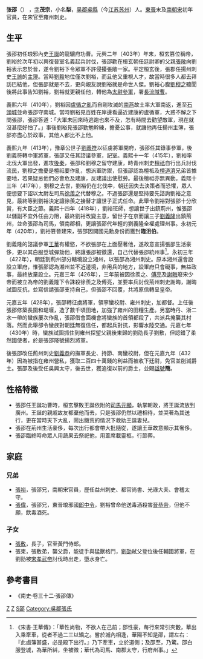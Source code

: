 '''张邵'''（{{bd|？||？|catIdx=z}}） ，[[表字|字]]'''茂宗'''，小名'''梨'''，[[吴郡|吴郡]][[吳縣|吳縣]]（今[[江苏|江苏]][[苏州|苏州]]）人。[[東晉|東晉]]末及[[南朝宋|南朝宋]]初年官員，在宋官至雍州刺史。

== 生平 ==
張邵初任琅邪內史[[王誕|王誕]]的龍驤府功曹。元興二年（403年）年末，桓玄篡位稱帝，劉裕於次年初以興復晉室名義起兵討伐，張邵勸在桓玄朝任廷尉卿的父親[[張敞|張敞]]向劉裕表示忠於晉，遂令劉裕下令眾軍不許侵擾張敞一家。平定桓玄後，張郡任揚州刺史[[王謐|王謐]]的[[主簿|主簿]]。當時[[劉毅_(東晉)|劉毅]]地位僅次劉裕，而且他又重視人才，故當時很多人都去拜訪巴結他，但張邵就是不去，更向親友說劉裕就是命世人傑。劉裕心腹[[劉穆之|劉穆之]]聽聞後將此事告知劉裕，劉裕就更親任他，轉他為[[太尉|太尉]][[參軍|參軍]]，署[[長流賊曹|長流賊曹]]。

義熙六年（410年），劉裕因[[盧循之亂|盧循之亂]]而自剛攻滅的[[南燕_(十六國)|南燕]]故土率大軍南返，進至[[石頭城|石頭城]]並命張邵守南城。當時劉裕見百姓在岸邊看逼近建康的盧循軍，大惑不解之下問張邵，張邵答道：「大軍未回來時逃跑也來不及，怎有時間去勸望敵軍，現在就沒甚麼好怕了。」事後劉裕見張邵勤勉幹練，擔憂公事，就讓他再任揚州主簿，張邵亦盡心於政事，其他人都比不上他。

義熙九年（413年），豫章公世子[[劉義符|劉義符]]以征虜將軍開府，張邵任其錄事參軍，後劉義符轉中軍將軍，張邵又任其諮議參軍，記室。義熙十一年（415年），劉裕率北伐大軍出發，進攻[[後秦|後秦]]，張邵和劉穆之留守建康，時青州刺史[[檀祗|檀祗]]自行出兵討伐流民，劉穆之擔憂是檀祗要作亂，想派軍防禦，但張邵認為檀柢及[[檀道濟|檀道濟]]兄弟皆據要地，若果疑忌他們必會危及建康，反建議出使慰勞。最後檀祗亦無異動。義熙十三年（417年），劉穆之去世，劉裕仍在北伐中，朝廷因失去決策者而恐懼，眾人便想要下詔以太尉左司馬[[徐羨之|徐羨之]]代替穆之。不過張邵還是堅持要先諮詢劉裕之意見，最終等到劉裕決定讓徐羨之接替才讓世子正式任命。此舉令劉裕對張邵十分欣賞，有大臣之節。義熙十四年（418年），劉裕班師，想讓世子出鎮荊州，惟張邵以儲副不宜外任由力阻，最終劉裕改變主意，留世子在京而讓三子[[劉義隆|劉義隆]]出鎮荊州，並命張邵為司馬，領南郡相，更讓張邵代年輕的劉義隆全權處理州事。永初元年（420年），劉裕篡晉建宋，張邵因開國元勳身份而獲封'''臨沮伯'''。

劉義隆的諮議參軍[[王華_(劉宋)|王華]]有權慾，不欲張邵在上面壓著他，遂故意宣揚張邵生活豪侈，更以其白服登城彈劾他，終讓張邵被徵還，自己代替張邵統州事<ref>《宋書·王華傳》：「華性尚物，不欲人在己前；邵性豪，每行來常引夾轂，華出入乘牽車，從者不過二三以矯之。嘗於城內相逢，華陽不知是邵，謂左右：『此鹵簿甚盛，必是殿下出行。』乃下牽車，立於道側；及邵至，乃驚。邵白服登城，為華所糾，坐被徵；華代為司馬、南郡太守，行府州事。」</ref>。永初三年（422年），朝廷割荊州部分轄境設立湘州，以張邵為湘州刺史。原本湘州還會設設立軍府，惟張邵認為湘州並不近邊境，非用兵的地方，設軍府只會礙事，無益政事，最終放棄設立。元嘉三年（426年），三年前被因徐羨之、[[傅亮|傅亮]]及[[謝晦|謝晦]]廢宋少帝而被立為帝的劉義隆下令誅殺徐羨之及傅亮，並要率兵討伐荊州刺史謝晦，謝晦試圖反抗，並寫信請張邵支持自己，但張邵不回覆，共將原信轉呈皇帝。

元嘉五年（428年），張邵轉征虜將軍，領寧蠻校尉、雍州刺史，加都督。上任後張邵修築長圍和堤堰，造了數千頃田地，加強了雍州的田糧生產。另當時丹、淅二水一帶的蠻族屢次作亂，張邵借會面機會將蠻族的首領都殺了，共派兵掩襲其村落。然而此舉卻令蠻族對朝廷無復信任，都起兵對抗，影響水陸交通。元嘉七年（430年）時，蠻族試圖抓住到雍州探望父親後東歸的劉劭長子劉敷，但認錯了柔然國使者，於是張邵降號揚烈將軍。

後張邵改任荊州刺史[[劉義恭|劉義恭]]的撫軍長史、持節、南蠻校尉，但在元嘉九年（432年）因為被指在雍州營私，獲取二百四十萬錢的利益而被收下廷尉，免官並削減爵土。張邵及後受任吳興太守，後去世，獲追復以前的爵土，並賜[[諡號|諡號]]'''簡'''。
== 性格特徵 ==
*張邵任王誕功曹時，桓玄擊敗王誕依附的[[司馬元顯|司馬元顯]]，執掌朝政，將王誕流放到廣州。王誕的親戚故友都棄他而去，只是張邵仍然以禮相待，並哭著為其送行，更在當時天下大亂，鬧出饑荒的情況下救助王誕妻兒。
*張邵在荊州生活豪侈，每次出行都會帶大批隨從，遂讓王華故意顯示其奢侈。
*張邵臨終時命眾人用蔬果去祭祀他，用葦席載靈柩，行節葬。

== 家庭 ==
=== 兄弟 ===
*[[張茂度|張裕]]，張邵兄，南朝宋官員，歷任益州刺史、都官尚書、光祿大夫、會稽太守。
*[[張偉|張偉]]，張邵兄，東晉琅邪國[[郎中令|郎中令]]，劉裕曾命他送毒酒殺害[[晉恭帝|晉恭帝]]，但他不願，飲毒酒死。

=== 子女 ===
*[[張敷|張敷]]，長子，官至黃門侍郎。
*張柬，張敷弟，襲父爵，能徒手與猛獸格鬥，[[劉劭_(劉宋)|劉劭]]弒父登位後任輔國將軍，在劉劭被[[宋孝武帝|宋孝武帝]]討伐時出走，墮水身亡。

==參考書目==
*《南史·卷三十二·張邵傳》
{{reflist}}

[[Category:刘宋政治人物|Z]]
[[Category:苏州人|Z]]
[[Category:张姓|S邵]]
[[Category:吳郡張氏|Category:吳郡張氏]]